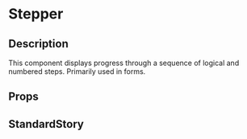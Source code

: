 
<Meta title="general/stepper" component={Stepper} />

# Stepper

## Description
This component displays progress through a sequence of logical and numbered steps. Primarily used
in forms.

## Props
<Props of={Stepper} />

## StandardStory
<Preview>
	<Story name="standard">
		<StandardStory />
	</Story>
</Preview>
